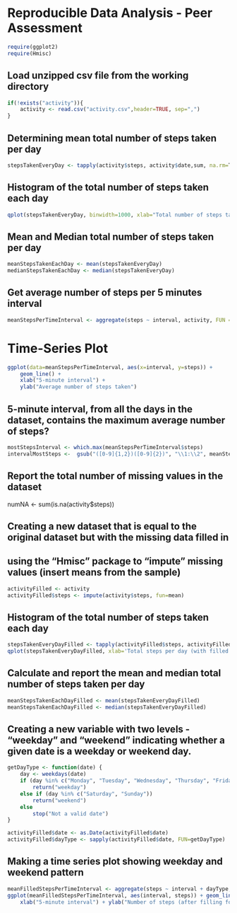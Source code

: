 # Reproducible Data Analysis - Peer Assessment

```{r}
require(ggplot2)
require(Hmisc)
```
 
## Load unzipped csv file from the working directory
```{r}
if(!exists("activity")){
    activity <- read.csv("activity.csv",header=TRUE, sep=",")
}
```

##  Determining mean total number of steps taken per day
```{r}
stepsTakenEveryDay <- tapply(activity$steps, activity$date,sum, na.rm=T)
```

## Histogram of the total number of steps taken each day
```{r echo=TRUE}
qplot(stepsTakenEveryDay, binwidth=1000, xlab="Total number of steps taken each day")
```

## Mean and Median total number of steps taken per day
```{r}
meanStepsTakenEachDay <- mean(stepsTakenEveryDay)
medianStepsTakenEachDay <- median(stepsTakenEveryDay)
```

## Get average number of steps per 5 minutes interval
```{r}
meanStepsPerTimeInterval <- aggregate(steps ~ interval, activity, FUN = mean, na.rm=TRUE)
```

# Time-Series Plot
```{r echo=TRUE}
ggplot(data=meanStepsPerTimeInterval, aes(x=interval, y=steps)) +
    geom_line() +
    xlab("5-minute interval") +
    ylab("Average number of steps taken") 
```

## 5-minute interval, from all the days in the dataset, contains the maximum average number of steps?
```{r}
mostStepsInterval <- which.max(meanStepsPerTimeInterval$steps)
intervalMostSteps <-  gsub("([0-9]{1,2})([0-9]{2})", "\\1:\\2", meanStepsPerTimeInterval[mostStepsInterval,'interval'])
```

## Report the total number of missing values in the dataset
numNA <- sum(is.na(activity$steps))

## Creating a new dataset that is equal to the original dataset but with the missing data filled in
## using the "Hmisc" package to "impute" missing values (insert means from the sample)
```{r}
activityFilled <- activity
activityFilled$steps <- impute(activity$steps, fun=mean)
```

## Histogram of the total number of steps taken each day
```{r}
stepsTakenEveryDayFilled <- tapply(activityFilled$steps, activityFilled$date, sum)
qplot(stepsTakenEveryDayFilled, xlab='Total steps per day (with filled missing values)', ylab='Frequency', binwidth=500)
```

## Calculate and report the mean and median total number of steps taken per day
```{r}
meanStepsTakenEachDayFilled <- mean(stepsTakenEveryDayFilled)
meanStepsTakenEachDayFilled <- median(stepsTakenEveryDayFilled)
```

## Creating a new variable with two levels - "weekday" and "weekend" indicating whether a given date is a weekday or weekend day.
```{r}
getDayType <- function(date) {
    day <- weekdays(date)
    if (day %in% c("Monday", "Tuesday", "Wednesday", "Thursday", "Friday"))
        return("weekday")
    else if (day %in% c("Saturday", "Sunday"))
        return("weekend")
    else
        stop("Not a valid date")
}

activityFilled$date <- as.Date(activityFilled$date)
activityFilled$dayType <- sapply(activityFilled$date, FUN=getDayType)
```

## Making a time series plot showing weekday and weekend pattern

```{r echo=TRUE}

meanFilledStepsPerTimeInterval <- aggregate(steps ~ interval + dayType, activityFilled, mean)
ggplot(meanFilledStepsPerTimeInterval, aes(interval, steps)) + geom_line() + facet_grid(dayType ~ .) +
    xlab("5-minute interval") + ylab("Number of steps (after filling for missing values)")

```

